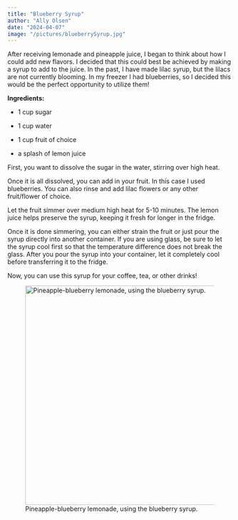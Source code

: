 ```yaml
---
title: "Blueberry Syrup"
author: "Ally Olsen"
date: "2024-04-07"
image: "/pictures/blueberrySyrup.jpg"
---
```


After receiving lemonade and pineapple juice, I began to think about how I could add new flavors. I decided that this could best be achieved by making a syrup to add to the juice. In the past, I have made lilac syrup, but the lilacs are not currently blooming. In my freezer I had blueberries, so I decided this would be the perfect opportunity to utilize them!

**Ingredients:**

-   1 cup sugar

-   1 cup water

-   1 cup fruit of choice

-   a splash of lemon juice

First, you want to dissolve the sugar in the water, stirring over high heat.

Once it is all dissolved, you can add in your fruit. In this case I used blueberries. You can also rinse and add lilac flowers or any other fruit/flower of choice.

Let the fruit simmer over medium high heat for 5-10 minutes. The lemon juice helps preserve the syrup, keeping it fresh for longer in the fridge.

Once it is done simmering, you can either strain the fruit or just pour the syrup directly into another container. If you are using glass, be sure to let the syrup cool first so that the temperature difference does not break the glass. After you pour the syrup into your container, let it completely cool before transferring it to the fridge.

Now, you can use this syrup for your coffee, tea, or other drinks!

![Pineapple-blueberry lemonade, using the blueberry syrup.](/pictures/blueberrySyrup.jpg){width="492"}
